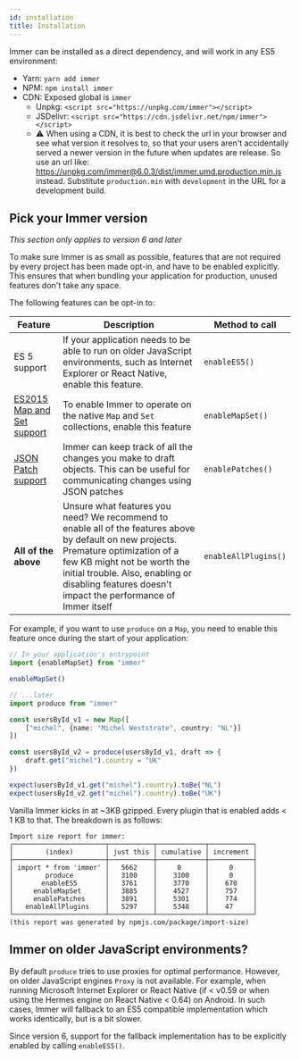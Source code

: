 ```yaml
---
id: installation
title: Installation
---
```


<center>
	<div
		data-ea-publisher="immerjs"
		data-ea-type="image"
		className="horizontal bordered"
	></div>
</center>

Immer can be installed as a direct dependency, and will work in any ES5 environment:

- Yarn: `yarn add immer`
- NPM: `npm install immer`
- CDN: Exposed global is `immer`
  - Unpkg: `<script src="https://unpkg.com/immer"></script>`
  - JSDelivr: `<script src="https://cdn.jsdelivr.net/npm/immer"></script>`
  - ⚠️ When using a CDN, it is best to check the url in your browser and see what version it resolves to, so that your users aren't accidentally served a newer version in the future when updates are release. So use an url like: https://unpkg.com/immer@6.0.3/dist/immer.umd.production.min.js instead. Substitute `production.min` with `development` in the URL for a development build.

## Pick your Immer version

_This section only applies to version 6 and later_

To make sure Immer is as small as possible, features that are not required by every project has been made opt-in, and have to be enabled explicitly. This ensures that when bundling your application for production, unused features don't take any space.

The following features can be opt-in to:

| Feature | Description | Method to call |
| --- | --- | --- |
| ES 5 support | If your application needs to be able to run on older JavaScript environments, such as Internet Explorer or React Native, enable this feature. | `enableES5()` |
| [ES2015 Map and Set support](./complex-objects.md) | To enable Immer to operate on the native `Map` and `Set` collections, enable this feature | `enableMapSet()` |
| [JSON Patch support](./patches.mdx) | Immer can keep track of all the changes you make to draft objects. This can be useful for communicating changes using JSON patches | `enablePatches()` |
| **All of the above** | Unsure what features you need? We recommend to enable all of the features above by default on new projects. Premature optimization of a few KB might not be worth the initial trouble. Also, enabling or disabling features doesn't impact the performance of Immer itself | `enableAllPlugins()` |

For example, if you want to use `produce` on a `Map`, you need to enable this feature once during the start of your application:

```typescript
// In your application's entrypoint
import {enableMapSet} from "immer"

enableMapSet()

// ...later
import produce from "immer"

const usersById_v1 = new Map([
	["michel", {name: "Michel Weststrate", country: "NL"}]
])

const usersById_v2 = produce(usersById_v1, draft => {
	draft.get("michel").country = "UK"
})

expect(usersById_v1.get("michel").country).toBe("NL")
expect(usersById_v2.get("michel").country).toBe("UK")
```

Vanilla Immer kicks in at ~3KB gzipped. Every plugin that is enabled adds < 1 KB to that. The breakdown is as follows:

```
Import size report for immer:
┌───────────────────────┬───────────┬────────────┬───────────┐
│        (index)        │ just this │ cumulative │ increment │
├───────────────────────┼───────────┼────────────┼───────────┤
│ import * from 'immer' │   5662    │     0      │     0     │
│        produce        │   3100    │    3100    │     0     │
│       enableES5       │   3761    │    3770    │    670    │
│     enableMapSet      │   3885    │    4527    │    757    │
│     enablePatches     │   3891    │    5301    │    774    │
│   enableAllPlugins    │   5297    │    5348    │    47     │
└───────────────────────┴───────────┴────────────┴───────────┘
(this report was generated by npmjs.com/package/import-size)
```

## Immer on older JavaScript environments?

By default `produce` tries to use proxies for optimal performance. However, on older JavaScript engines `Proxy` is not available. For example, when running Microsoft Internet Explorer or React Native (if < v0.59 or when using the Hermes engine on React Native < 0.64) on Android. In such cases, Immer will fallback to an ES5 compatible implementation which works identically, but is a bit slower.

Since version 6, support for the fallback implementation has to be explicitly enabled by calling `enableES5()`.
